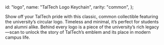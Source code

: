   id: "logo",
  name: "TalTech Logo Keychain",
  rarity: "common",
};

Show off your TalTech pride with this classic, common collectible featuring the university’s circular logo. Timeless and minimal, it’s perfect for students and alumni alike. Behind every logo is a piece of the university’s rich legacy—scan to unlock the story of TalTech’s emblem and its place in modern campus life.
